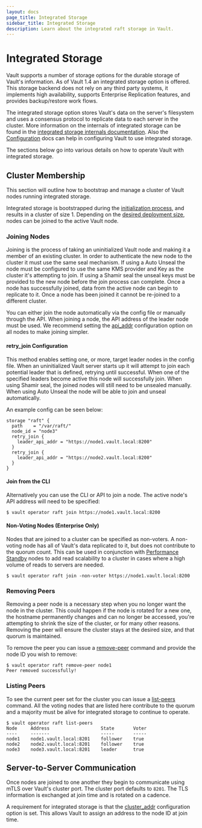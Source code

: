 ```yaml
---
layout: docs
page_title: Integrated Storage
sidebar_title: Integrated Storage
description: Learn about the integrated raft storage in Vault.
---
```


# Integrated Storage

Vault supports a number of storage options for the durable storage of Vault's
information. As of Vault 1.4 an integrated storage option is offered. This
storage backend does not rely on any third party systems, it implements high
availability, supports Enterprise Replication features, and provides
backup/restore work flows.

The integrated storage option stores Vault's data on the server's filesystem and
uses a consensus protocol to replicate data to each server in the cluster. More
information on the internals of integrated storage can be found in the
[integrated storage internals
documentation](/docs/internals/integrated-storage/). Also the 
[Configuration](/docs/configuration/storage/raft/) docs can help in configuring
Vault to use integrated storage.

The sections below go into various details on how to operate Vault with
integrated storage.

## Cluster Membership

This section will outline how to bootstrap and manage a cluster of Vault nodes
running integrated storage. 

Integrated storage is bootstrapped during the [initialization
process](https://learn.hashicorp.com/vault/getting-started/deploy#initializing-the-vault),
and results in a cluster of size 1. Depending on the [desired deployment
size](/docs/internals/integrated-storage/#deployment-table), nodes can be joined
to the active Vault node.

### Joining Nodes

Joining is the process of taking an uninitialized Vault node and making it a
member of an existing cluster. In order to authenticate the new node to the
cluster it must use the same seal mechanism. If using a Auto Unseal the node
must be configured to use the same KMS provider and Key as the cluster it's
attempting to join. If using a Shamir seal the unseal keys must be provided to
the new node before the join process can complete. Once a node has successfully
joined, data from the active node can begin to replicate to it. Once a node has
been joined it cannot be re-joined to a different cluster.

You can either join the node automatically via the config file or manually through the
API. When joining a node, the API address of the leader node must be used. We
recommend setting the [api_addr](docs/concepts/ha/#direct-access) configuration
option on all nodes to make joining simpler. 

#### retry_join Configuration

This method enables setting one, or more, target leader nodes in the config file. When an
uninitialized Vault server starts up it will attempt to join each potential
leader that is defined, retrying until successful. When one of the specified
leaders become active this node will successfully join. When using Shamir seal,
the joined nodes will still need to be unsealed manually. When using Auto Unseal
the node will be able to join and unseal automatically.

An example config can be seen below:

```hcl
storage "raft" {
  path    = "/var/raft/"
  node_id = "node3"
  retry_join {
    leader_api_addr = "https://node1.vault.local:8200"
  }
  retry_join {
    leader_api_addr = "https://node2.vault.local:8200"
  }
}
```

#### Join from the CLI

Alternatively you can use the CLI or API to join a node. The active node's API
address will need to be specified:

```shell
$ vault operator raft join https://node1.vault.local:8200
```

#### Non-Voting Nodes (Enterprise Only)

Nodes that are joined to a cluster can be specified as non-voters. A non-voting
node has all of Vault's data replicated to it, but does not contribute to the
quorum count. This can be used in conjunction with [Performance
Standby](/docs/enterprise/performance-standby/) nodes to add read scalability to
a cluster in cases where a high volume of reads to servers are needed.

```shell
$ vault operator raft join -non-voter https://node1.vault.local:8200
```

### Removing Peers

Removing a peer node is a necessary step when you no longer want the node in the
cluster. This could happen if the node is rotated for a new one, the hostname
permanently changes and can no longer be accessed, you're attempting to shrink
the size of the cluster, or for many other reasons. Removing the peer will
ensure the cluster stays at the desired size, and that quorum is maintained. 

To remove the peer you can issue a
[remove-peer](/docs/commands/operator/raft/#remove-peer) command and provide the
node ID you wish to remove:

```shell
$ vault operator raft remove-peer node1
Peer removed successfully!
```

### Listing Peers

To see the current peer set for the cluster you can issue a
[list-peers](/docs/commands/operator/raft/#list-peers) command. All the voting
nodes that are listed here contribute to the quorum and a majority must be alive
for integrated storage to continue to operate. 

```shell
$ vault operator raft list-peers
Node     Address                   State       Voter
----     -------                   -----       -----
node1    node1.vault.local:8201    follower    true
node2    node2.vault.local:8201    follower    true
node3    node3.vault.local:8201    leader      true
```

## Server-to-Server Communication

Once nodes are joined to one another they begin to communicate using mTLS over
Vault's cluster port. The cluster port defaults to `8201`. The TLS information
is exchanged at join time and is rotated on a cadence. 

A requirement for integrated storage is that the
[cluster_addr](/docs/concepts/ha/#per-node-cluster-address) configuration option
is set. This allows Vault to assign an address to the node ID at join time.
